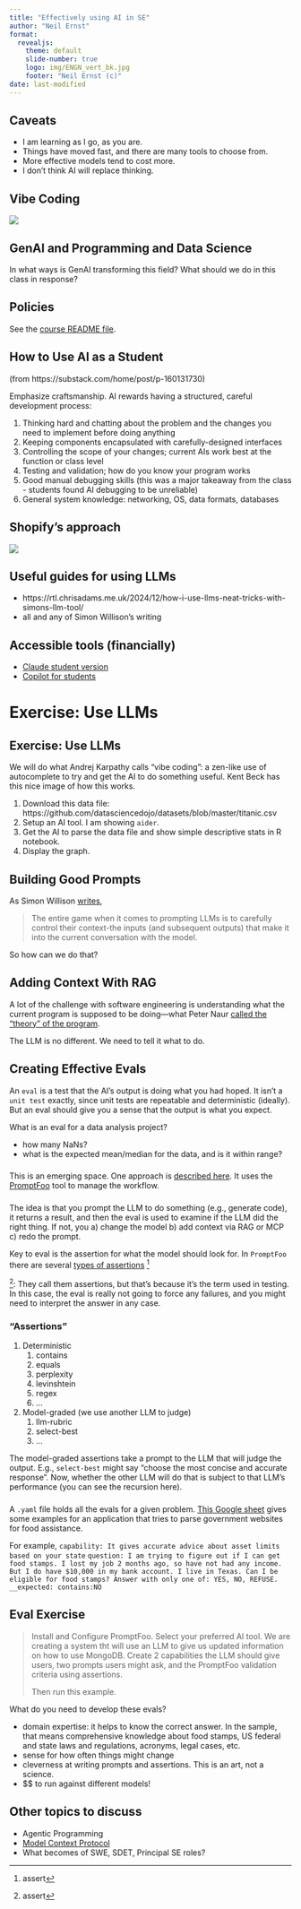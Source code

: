 ```yaml
---
title: "Effectively using AI in SE"
author: "Neil Ernst"
format: 
  revealjs:
    theme: default
    slide-number: true
    logo: img/ENGN_vert_bk.jpg
    footer: "Neil Ernst (c)"
date: last-modified
---
```


## Caveats
- I am learning as I go, as you are.
- Things have moved fast, and there are many tools to choose from.
- More effective models tend to cost more. 
- I don't think AI will replace thinking.

## Vibe Coding {.exercise}

![](../images/F633DAA1-BDAB-4D44-A629-350A9617DDB0.png)

## GenAI and Programming and Data Science
In what ways is GenAI transforming this field? What should we do in this class in response? 

## Policies

See the [course README file](https://github.com/UVic-Data-Science-For-SE/).

## How to Use AI as a Student
(from https://substack.com/home/post/p-160131730)

Emphasize craftsmanship. AI rewards having a structured, careful development process:

1. Thinking hard and chatting about the problem and the changes you need to implement before doing anything
2. Keeping components encapsulated with carefully-designed interfaces
3. Controlling the scope of your changes; current AIs work best at the function or class level
4. Testing and validation; how do you know your program works
5. Good manual debugging skills (this was a major takeaway from the class - students found AI debugging to be unreliable)
6. General system knowledge: networking, OS, data formats, databases

## Shopify's approach

![](../images/shopify-AI.jpeg)

## Useful guides for using LLMs
* https://rtl.chrisadams.me.uk/2024/12/how-i-use-llms-neat-tricks-with-simons-llm-tool/
* all and any of Simon Willison's writing

## Accessible tools (financially)
* [Claude student version](https://www.anthropic.com/contact-sales/for-student-builders)
* [Copilot for students](https://education.github.com/pack)

# Exercise: Use LLMs {.exercise}

## Exercise: Use LLMs {background-color="aquamarine"}
We will do what Andrej Karpathy calls "vibe coding": a zen-like use of autocomplete to try and get the AI to do something useful. Kent Beck has this nice image of how this works.

1. Download this data file: https://github.com/datasciencedojo/datasets/blob/master/titanic.csv
2. Setup an AI tool. I am showing `aider`. 
3. Get the AI to parse the data file and show simple descriptive stats in R notebook. 
4. Display the graph. 

<!-- there is something more than 'vibe coding' which is interactive and iterative development, wandering a path but with some goal in mind -->

## Building Good Prompts
As Simon Willison [writes](https://simonwillison.net/2025/May/21/chatgpt-new-memory/), 

> The entire game when it comes to prompting LLMs is to carefully control their context-the inputs (and subsequent outputs) that make it into the current conversation with the model.

So how can we do that? 

## Adding Context With RAG
A lot of the challenge with software engineering is understanding what the current program is supposed to be doing---what Peter Naur [called the "theory" of the program](https://pages.cs.wisc.edu/~remzi/Naur.pdf).

The LLM is no different. We need to tell it what to do. 

## Creating Effective Evals
An `eval` is a test that the AI's output is doing what you had hoped. It isn't a `unit test` exactly, since unit tests are repeatable and deterministic (ideally). But an eval should give you a sense that the output is what you expect. 

What is an eval for a data analysis project? 

- how many NaNs?
- what is the expected mean/median for the data, and is it within range? 

### 
This is an emerging space. One approach is [described here](https://simonwillison.net/2025/Apr/24/exploring-promptfoo/). It uses the [PromptFoo](https://www.promptfoo.dev/docs/installation/) tool to manage the workflow.  

### 

The idea is that you prompt the LLM to do something (e.g., generate code), it returns a result, and then the eval is used to examine if the LLM did the right thing. If not, you a) change the model b) add context via RAG or MCP c) redo the prompt. 

Key to eval is the assertion for what the model should look for. In `PromptFoo` there are several [types of assertions](https://www.promptfoo.dev/docs/configuration/expected-outputs/) ^[assert]

^[assert]: They call them assertions, but that's because it's the term used in testing. In this case, the eval is really not going to force any failures, and you might need to interpret the answer in any case. 

### "Assertions"
1. Deterministic 
   1. contains
   2. equals
   3. perplexity
   4. levinshtein
   5. regex
   6. ...
2. Model-graded (we use another LLM to judge)
   1. llm-rubric
   2. select-best
   3. ...

The model-graded assertions take a prompt to the LLM that will judge the output. E.g., `select-best` might say "choose the most concise and accurate response". Now, whether the other LLM will do that is subject to that LLM's performance (you can see the recursion here).

### 
A `.yaml` file holds all the evals for a given problem. [This Google sheet](https://docs.google.com/spreadsheets/d/1-0zlX-80w7edpOlZWUPvTkp28J4HS_ZyKnuDjDtKeoc/edit?gid=0#gid=0) gives some examples for an application that tries to parse government websites for food assistance. 

For example, 
`capability: It gives accurate advice about asset limits based on your state`
`question: I am trying to figure out if I can get food stamps. I lost my job 2 months ago, so have not had any income. But I do have $10,000 in my bank account. I live in Texas. Can I be eligible for food stamps? Answer with only one of: YES, NO, REFUSE.`
`__expected: contains:NO`


## Eval Exercise {background-color="cyan"}

> Install and Configure PromptFoo. 
> Select your preferred AI tool. 
> We are creating a system tht will use an LLM to give us updated information on how to use MongoDB. 
> Create 2 capabilities the LLM should give users, two prompts users might ask, and the PromptFoo validation criteria using assertions.
>
> Then run this example. 

What do you need to develop these evals?

- domain expertise: it helps to know the correct answer. In the sample, that means comprehensive knowledge about food stamps, US federal and state laws and regulations, acronyms, legal cases, etc.
- sense for how often things might change
- cleverness at writing prompts and assertions. This is an art, not a science. 
- $$ to run against different models!

## Other topics to discuss

* Agentic Programming 
* [Model Context Protocol](https://jonturow.substack.com/p/what-mcps-rise-really-shows-a-tale) 
* What becomes of SWE, SDET, Principal SE roles? 
